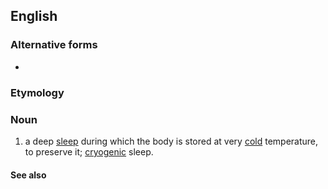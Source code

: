 {{also|cold sleep}}
==English==

===Alternative forms===
* {{alter|en|cold sleep}}

===Etymology===
{{compound|en|cold|sleep}}

===Noun===
{{en-noun|-}}

# a deep [[sleep]] during which the body is stored at very [[cold]] temperature, to preserve it; [[cryogenic]] sleep.

====See also====
{{col3|en|
|hibernation
|aestivation
|torpor
|comatose
|[[vegetative]] state
|catatonic
|[[cryogenic]] state
}}